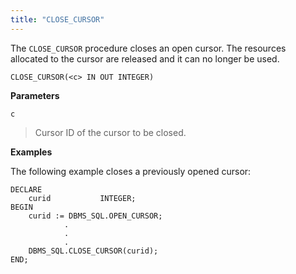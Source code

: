 ```yaml
---
title: "CLOSE_CURSOR"
---
```




The `CLOSE_CURSOR` procedure closes an open cursor. The resources allocated to the cursor are released and it can no longer be used.

    CLOSE_CURSOR(<c> IN OUT INTEGER)

**Parameters**

`c`

> Cursor ID of the cursor to be closed.

**Examples**

The following example closes a previously opened cursor:

    DECLARE
        curid           INTEGER;
    BEGIN
        curid := DBMS_SQL.OPEN_CURSOR;
                .
                .
                .
        DBMS_SQL.CLOSE_CURSOR(curid);
    END;
